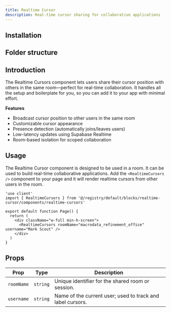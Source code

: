 ```yaml
---
title: Realtime Cursor
description: Real-time cursor sharing for collaborative applications
---
```


<div className="flex flex-row -space-x-px w-full">

<BlockPreview name="realtime-cursor" isPair />
<BlockPreview name="realtime-cursor" isPair />

</div>

## Installation

<BlockItem
  name="realtime-cursor-nextjs"
  description="Renders realtime cursors from other users in a room."
/>

## Folder structure

<RegistryBlock itemName="realtime-cursor-nextjs" />

## Introduction

The Realtime Cursors component lets users share their cursor position with others in the same room—perfect for real-time collaboration. It handles all the setup and boilerplate for you, so you can add it to your app with minimal effort.

**Features**

- Broadcast cursor position to other users in the same room
- Customizable cursor appearance
- Presence detection (automatically joins/leaves users)
- Low-latency updates using Supabase Realtime
- Room-based isolation for scoped collaboration

## Usage

The Realtime Cursor component is designed to be used in a room. It can be used to build real-time collaborative applications. Add the `<RealtimeCursors />` component to your page and it will render realtime cursors from other users in the room.

```tsx
'use client'
import { RealtimeCursors } from '@/registry/default/blocks/realtime-cursor/components/realtime-cursors'

export default function Page() {
  return (
    <div className="w-full min-h-screen">
      <RealtimeCursors roomName="macrodata_refinement_office" username="Mark Scout" />
    </div>
  )
}
```

## Props

| Prop       | Type     | Description                                                |
| ---------- | -------- | ---------------------------------------------------------- |
| `roomName` | `string` | Unique identifier for the shared room or session.          |
| `username` | `string` | Name of the current user; used to track and label cursors. |
